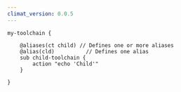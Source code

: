 ```yaml
---
climat_version: 0.0.5
---
```

```clidsl title=toolchain.cli
my-toolchain {

    @aliases(ct child) // Defines one or more aliases
    @alias(cld)          // Defines one alias
    sub child-toolchain {
        action "echo 'Child'"
    }

}
```